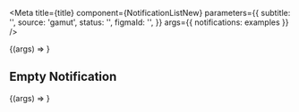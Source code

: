 


<Meta
  title={title}
  component={NotificationListNew}
  parameters={{
    subtitle: '',
    source: 'gamut',
    status: '',
    figmaId: '',
  }}
  args={{ notifications: examples }}
/>

<Canvas>
  <Story name="NotificationListNew">
    {(args) => <NotificationListNew {...args} />}
  </Story>
</Canvas>

## Empty Notification

<Canvas>
  <Story name="Empty" args={{ notifications: [] }}>
    {(args) => <NotificationListNew {...args} />}
  </Story>
</Canvas>

<PropsTable story="NotificationListNew" />
